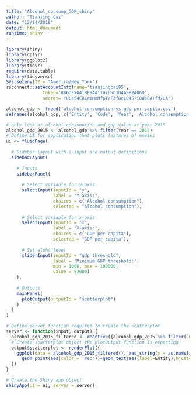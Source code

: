 ```yaml
---
title: "Alcohol_consump_GDP_shiny"
author: "Tianjing Cai"
date: "12/14/2018"
output: html_document
runtime: shiny
---
```



```r
library(shiny)
library(dplyr)
library(ggplot2)
library(tidyr)
require(data.table)
library(tidyverse)
Sys.setenv(TZ = "America/New_York")
rsconnect::setAccountInfo(name='tianjingcai95',
			  token='886DF70418F9AA110765C3D4A9B2A06D',
			  secret='YULeS4CRLriMmMfpT/F3f8cL04S7iOWs0A+fM/uA')
```

```r
alcohol_gdp <- fread('alcohol-consumption-vs-gdp-per-capita.csv')
setnames(alcohol_gdp, c('Entity', 'Code', 'Year', 'Alcohol consumption', 'GDP per capita', 'Total population'))

# only look at alcohol consumption and gdp value at year 2015
alcohol_gdp_2015 <- alcohol_gdp %>% filter(Year == 2015) 
# Define UI for application that plots features of movies
ui <- fluidPage(
  
  # Sidebar layout with a input and output definitions
  sidebarLayout(
    
    # Inputs
    sidebarPanel(
      
      # Select variable for y-axis
      selectInput(inputId = "y", 
                  label = "Y-axis:",
                  choices = c("Alcohol consumption"), 
                  selected = "Alcohol consumption"),
      
      # Select variable for x-axis
      selectInput(inputId = "x", 
                  label = "X-axis:",
                  choices = c("GDP per capita"), 
                  selected = "GDP per capita"),
      
      # Set alpha level
      sliderInput(inputId = "gdp_threshold", 
                  label = 'Minimum GDP threshold:', 
                  min = 1000, max = 100000, 
                  value = 52000)
    ),
    
    # Outputs
    mainPanel(
      plotOutput(outputId = "scatterplot")
    )
  )
)

# Define server function required to create the scatterplot
server <- function(input, output) {
  alcohol_gdp_2015_filtered <- reactive({alcohol_gdp_2015 %>% filter(`GDP per capita` > input$gdp_threshold)})
  # Create scatterplot object the plotOutput function is expecting
  output$scatterplot <- renderPlot({
    ggplot(data = alcohol_gdp_2015_filtered(), aes_string(x = as.name(input$x), y = as.name(input$y))) +
      geom_point(aes(color = 'red'))+geom_text(aes(label=Entity),hjust=0, vjust=0) + ggtitle('Scatterplot for GDP per capital versus alcohol consumption')+ labs(x = paste(as.name(input$x),'/ dollar'), y = paste(as.name(input$y), '/ litres'))
  })
}

# Create the Shiny app object
shinyApp(ui = ui, server = server)
```

